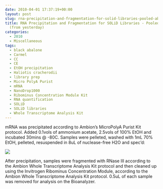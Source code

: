 ```yaml
---
date: 2010-04-01 17:37:19+00:00
layout: post
slug: rna-precipitation-and-fragmentation-for-solid-libraries-pooled-abalone-mrna-from-yesterday
title: RNA Precipitation and Fragmentation for SOLiD Libraries - Pooled abalone mRNA
  (from yesterday)
categories:
  - 2010
  - Miscellaneous
tags:
  - black abalone
  - Carmel
  - CC
  - CE
  - EtOH precipitation
  - Haliotis cracherodii
  - library prep
  - Micro PolyA Purist
  - mRNA
  - NanoDrop1000
  - Ribominus Concentration Module Kit
  - RNA quantification
  - SOLiD
  - SOLiD libraries
  - Whole Transcriptome Analysis Kit
---
```


mRNA was precipitated according to Ambion's MicroPolyA Purist Kit protocol. Added 0.1vols of ammonium acetate, 2.5vols of 100% EtOH and incubated 30mins @ -80C. Samples were pelleted, washed with 1mL 70% EtOH, pelleted, resuspended in 8uL of nuclease-free H2O and spec'd:

![](https://eagle.fish.washington.edu/Arabidopsis/RNA%20Spec%20Readings/20100401%20mRNA%20SJW.JPG)

After precipitation, samples were fragmented with RNase III according to the Ambion Whole Transcriptome Analysis Kit protocol and then cleaned up using the Invitrogen Ribominus Concentration Module, according to the Ambion Whole Transcriptome Analysis Kit protocol. 0.5uL of each sample was removed for analysis on the Bioanalyzer.
